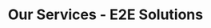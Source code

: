 ---
title: Our Services - E2E Solutions
blocks:
  - headline: Our Services
    text: >
      Our Services
    color: default
    _template: hero
  - items:
      - title: Business Health-Check
        text: >
          Do you believe your business isn't operating to its full potential, but cannot quite pinpoint where the issue or opportunity lies? In 1-3 working days we perform a high-level risk assessment and develop actionable strategies to mitigate those risks across any business' supply chain. Focusing on the main elements of the supply chain, we help the leadership understand the health of their business and identify potential gaps and vulnerabilities.
      - title: Manage-Mentor
        text: >
          Do you have a talent who needs help to grow, or an employee who is not performing to his/her full potential? We will provide senior leadership advice to your Executive or decision makers through regular touch-points and coaching sessions, to either assist them in solving specific issues or taking a broader approach to their development and growth as managers.
      - title: Supply Chain Strategy & Optimization
        text: >
          From footprint analysis to value-stream mapping, we can help you ensure every step of your supply chain is adding value to your business.
    color: default
    _template: features
  - items:
      - title: Procurement & Supplier Management
        text: >
          We will help you to implement make-or-buy decisions, strategic sourcing, and differentiating your supplier base to minimise your exposure to risk factors such as international freight bottlenecks, geopolitical instability and currency fluctuations.
      - title: Inventory & Demand Planning
        text: >
          We will review your stocking policy and materials classification to ensure the best return on investment on your working capital.
      - title: Manufacturing & Distribution Solutions
        text: >
          From bringing Continuous Improvement techniques to your daily operations, all the way to layout design and footprint analysis and modelling, we can assist you in getting the best service levels at the minimum cost.
    color: tint
    _template: features
  - items:
      - title: Technology Integration & Automation
        text: >
          We can showcase multiple applications of Industry 4.0, IoT, robotics and automation to boost your efficiency and minimise your business exposure to labour beyond just the cost factor, eliminating risks of human errors and performance issues caused by labour shortages.
    color: default
    _template: features
--- 